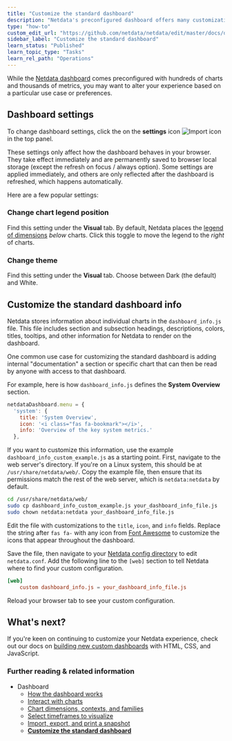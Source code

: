 ```yaml
---
title: "Customize the standard dashboard"
description: "Netdata's preconfigured dashboard offers many customization options, such as choosing when charts are updated, your preferred theme, and custom text to document processes, and more."
type: "how-to"
custom_edit_url: "https://github.com/netdata/netdata/edit/master/docs/dashboard/customize.mdx"
sidebar_label: "Customize the standard dashboard"
learn_status: "Published"
learn_topic_type: "Tasks"
learn_rel_path: "Operations"
---
```



While the [Netdata dashboard](/docs/dashboard/how-dashboard-works.mdx) comes preconfigured with hundreds of charts and
thousands of metrics, you may want to alter your experience based on a particular use case or preferences.

## Dashboard settings

To change dashboard settings, click the on the **settings** icon ![Import
icon](https://raw.githubusercontent.com/netdata/netdata-ui/98e31799c1ec0983f433537ff16d2ac2b0d994aa/src/components/icon/assets/gear.svg)
in the top panel.

These settings only affect how the dashboard behaves in your browser. They take effect immediately and are permanently
saved to browser local storage (except the refresh on focus / always option). Some settings are applied immediately, and
others are only reflected after the dashboard is refreshed, which happens automatically.

Here are a few popular settings:

### Change chart legend position

Find this setting under the **Visual** tab. By default, Netdata places the [legend of dimensions](/docs/dashboard/dimensions-contexts-families.mdx#dimension) _below_ charts. 
Click this toggle to move the legend to the _right_ of charts.


### Change theme

Find this setting under the **Visual** tab. Choose between Dark (the default) and White.

## Customize the standard dashboard info

Netdata stores information about individual charts in the `dashboard_info.js` file. This file includes section and
subsection headings, descriptions, colors, titles, tooltips, and other information for Netdata to render on the
dashboard.

One common use case for customizing the standard dashboard is adding internal "documentation" a section or specific
chart that can then be read by anyone with access to that dashboard.

For example, here is how `dashboard_info.js` defines the **System Overview** section.

```javascript
netdataDashboard.menu = {
  'system': {
    title: 'System Overview',
    icon: '<i class="fas fa-bookmark"></i>',
    info: 'Overview of the key system metrics.'
  },
```

If you want to customize this information, use the example `dashboard_info_custom_example.js` as a starting point.
First, navigate to the web server's directory. If you're on a Linux system, this should be at `/usr/share/netdata/web/`.
Copy the example file, then ensure that its permissions match the rest of the web server, which is `netdata:netdata` by
default.

```bash
cd /usr/share/netdata/web/
sudo cp dashboard_info_custom_example.js your_dashboard_info_file.js
sudo chown netdata:netdata your_dashboard_info_file.js
```

Edit the file with customizations to the `title`, `icon`, and `info` fields. Replace the string after `fas fa-` with any
icon from [Font Awesome](https://fontawesome.com/cheatsheet) to customize the icons that appear throughout the
dashboard.

Save the file, then navigate to your [Netdata config directory](/docs/configure/nodes.md) to edit `netdata.conf`. Add
the following line to the `[web]` section to tell Netdata where to find your custom configuration.

```conf
[web]
    custom dashboard_info.js = your_dashboard_info_file.js
```

Reload your browser tab to see your custom configuration.

## What's next?

If you're keen on continuing to customize your Netdata experience, check out our docs on [building new custom
dashboards](/web/gui/custom/README.md) with HTML, CSS, and JavaScript.

### Further reading & related information

- Dashboard
  - [How the dashboard works](/docs/dashboard/how-dashboard-works.mdx)
  - [Interact with charts](/docs/dashboard/interact-charts.mdx)
  - [Chart dimensions, contexts, and families](/docs/dashboard/dimensions-contexts-families.mdx)
  - [Select timeframes to visualize](/docs/dashboard/visualization-date-and-time-controls.mdx)
  - [Import, export, and print a snapshot](/docs/dashboard/import-export-print-snapshot.mdx)
  - **[Customize the standard dashboard](/docs/dashboard/customize.mdx)**
